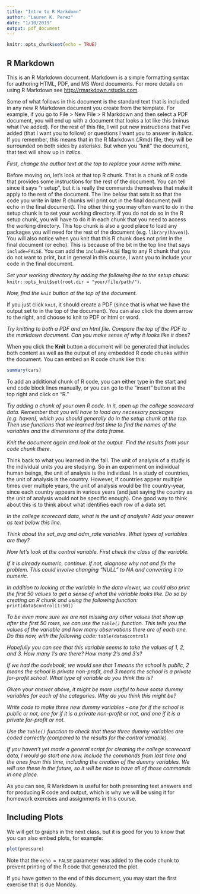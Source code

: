 ```yaml
---
title: "Intro to R Markdown"
author: "Lauren K. Perez"
date: "1/10/2019"
output: pdf_document
---
```


```r
knitr::opts_chunk$set(echo = TRUE)
```

## R Markdown

This is an R Markdown document. Markdown is a simple formatting syntax for authoring HTML, PDF, and MS Word documents. For more details on using R Markdown see <http://rmarkdown.rstudio.com>.

Some of what follows in this document is the standard text that is included in any new R Markdown document you create from the template.  For example, if you go to File > New File > R Markdown and then select a PDF document, you will end up with a document that looks a lot like this (minus what I've added).  For the rest of this file, I will put new instructions that I've added (that I want you to follow) or questions I want you to answer in *italics*.  If you remember, this means that in the R Markdown (.Rmd) file, they will be surrounded on both sides by asterisks.  But when you "knit" the document, that text will show up in *italics*.

*First, change the author text at the top to replace your name with mine.*

Before moving on, let's look at that top R chunk.  That is a chunk of R code that provides some instructions for the rest of the document.  You can tell since it says "r setup", but it is really the commands themselves that make it apply to the rest of the document. The line below that sets it so that the code you write in later R chunks will print out in the final document (will echo in the final document).  The other thing you may often want to do in the setup chunk is to set your working directory.  If you do not do so in the R setup chunk, you will have to do it in each chunk that you need to access the working directory.  This top chunk is also a good place to load any packages you will need for the rest of the document (e.g. `library(haven)`).  You will also notice when you knit that this R chunk does not print in the final document (or echo).  This is because of the bit in the top line that says `include=FALSE`.  You can add the `include=FALSE` flag to any R chunk that you do not want to print, but in general in this course, I want you to include your code in the final document.

*Set your working directory by adding the following line to the setup chunk:* `knitr::opts_knit$set(root.dir = "your/file/path/")`.

*Now, find the `knit` button at the top of the document.* 

If you just click `knit`, it should create a PDF (since that is what we have the output set to in the top of the document).  You can also click the down arrow to the right, and choose to knit to PDF or html or word.  

*Try knitting to both a PDF and an html file.  Compare the top of the PDF to the markdown document.  Can you make sense of why it looks like it does?*

When you click the **Knit** button a document will be generated that includes both content as well as the output of any embedded R code chunks within the document. You can embed an R code chunk like this:

```r
summary(cars)
```

To add an additional chunk of R code, you can either type in the start and end code block lines manually, or you can go to the "insert" button at the top right and click on "R."

*Try adding a chunk of your own R code. In it, open up the college scorecard data.  Remember that you will have to load any necessary packages (e.g. haven), which you should generally do in the setup chunk at the top.  Then use functions that we learned last time to find the names of the variables and the dimensions of the data frame.* 

*Knit the document again and look at the output.  Find the results from your code chunk there.*

Think back to what you learned in the fall.  The unit of analysis of a study is the individual units you are studying.  So in an experiment on individual human beings, the unit of analysis is the individual.  In a study of countries, the unit of analysis is the country.  However, if countries appear multiple times over multiple years, the unit of analysis would be the country-year, since each country appears in various years (and just saying the country as the unit of analysis would not be specific enough).  One good way to think about this is to think about what identifies each row of a data set.  

*In the college scorecard data, what is the unit of analysis?  Add your answer as text below this line.* 

*Think about the sat_avg and adm_rate variables.  What types of variables are they?*

*Now let's look at the control variable. First check the class of the variable.*

*If it is already numeric, continue.  If not, diagnose why not and fix the problem.  This could involve changing "NULL" to NA and converting it to numeric.*

*In addition to looking at the variable in the data viewer, we could also print the first 50 values to get a sense of what the variable looks like.  Do so by creating an R chunk and using the following function:* `print(data$control[1:50])`

*To be even more sure we are not missing any other values that show up after the first 50 rows, we can use the `table()` function.  This tells you the values of the variable and how many observations there are of each one.  Do this now, with the following code:* `table(data$control)`

*Hopefully you can see that this variable seems to take the values of 1, 2, and 3. How many 1's are there?  How many 2's and 3's?*

*If we had the codebook, we would see that 1 means the school is public, 2 means the school is private non-profit, and 3 means the school is a private for-profit school.  What type of variable do you think this is?*

*Given your answer above, it might be more useful to have some dummy variables for each of the categories.  Why do you think this might be?*

*Write code to make three new dummy variables - one for if the school is public or not, one for if it is a private non-profit or not, and one if it is a private for-profit or not.*

*Use the `table()` function to check that these three dummy variables are coded correctly (compared to the results for the control variable).*

*If you haven't yet made a general script for cleaning the college scorecard data, I would go start one now.  Include the commands from last time and the ones from this time, including the creation of the dummy variables.  We will use these in the future, so it will be nice to have all of those commands in one place.*

As you can see, R Markdown is useful for both presenting text answers and for producing R code and output, which is why we will be using it for homework exercises and assignments in this course. 

## Including Plots

We will get to graphs in the next class, but it is good for you to know that you can also embed plots, for example:

```r
plot(pressure)
```

Note that the `echo = FALSE` parameter was added to the code chunk to prevent printing of the R code that generated the plot.

If you have gotten to the end of this document, you may start the first exercise that is due Monday. 
